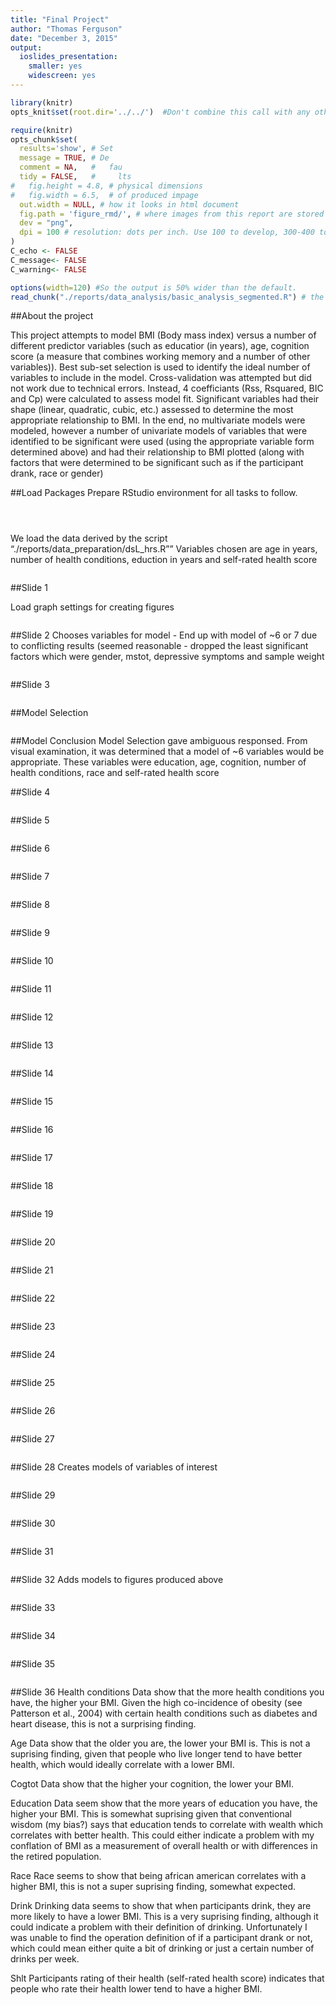 ```yaml
---
title: "Final Project"
author: "Thomas Ferguson"
date: "December 3, 2015"
output: 
  ioslides_presentation: 
    smaller: yes
    widescreen: yes
---
```


<!--  Set the working directory to the repository's base directory; this assumes the report is nested inside of only one directory.-->
```r
library(knitr)
opts_knit$set(root.dir='../../')  #Don't combine this call with any other chunk -especially one that uses file paths.
```

<!-- Set the report-wide options, and point to the external script file. -->
```r
require(knitr)
opts_chunk$set(
  results='show', # Set
  message = TRUE, # De
  comment = NA,   #   fau
  tidy = FALSE,   #     lts
#   fig.height = 4.8, # physical dimensions
#   fig.width = 6.5,  # of produced impage
  out.width = NULL, # how it looks in html document
  fig.path = 'figure_rmd/', # where images from this report are stored
  dev = "png",
  dpi = 100 # resolution: dots per inch. Use 100 to develop, 300-400 to print. adjust
)
C_echo <- FALSE
C_message<- FALSE
C_warning<- FALSE

options(width=120) #So the output is 50% wider than the default.
read_chunk("./reports/data_analysis/basic_analysis_segmented.R") # the file to which knitr calls for the chunks
```

##About the project

This project attempts to model BMI (Body mass index) versus a number of different predictor variables (such as educatior (in years), age, cognition score (a measure that combines working memory and a number of other variables)). Best sub-set selection is used to identify the ideal number of variables to include in the model. Cross-validation was attempted but did not work due to technical errors. Instead, 4 coefficiants (Rss, Rsquared, BIC and Cp) were calculated to assess model fit. Significant variables had their shape (linear, quadratic, cubic, etc.) assessed to determine the most appropriate relationship to BMI. In the end, no multivariate models were modeled, however a number of univariate models of variables that were identified to be significant were used (using the appropriate variable form determined above) and had their relationship to BMI plotted (along with factors that were determined to be significant such as if the participant drank, race or gender)

##Load Packages
Prepare RStudio environment for all tasks to follow. 
```r
```

```r
```

```r
```

We load the data derived by the script "./reports/data_preparation/dsL_hrs.R"" 
Variables chosen are age in years, number of health conditions, eduction in years and self-rated health score
```r
```

##Slide 1

Load graph settings for creating figures
```r
```

##Slide 2
Chooses variables for model - End up with model of ~6 or 7 due to conflicting results (seemed reasonable - dropped the least significant factors which were gender, mstot, depressive symptoms and sample weight
```r
```

##Slide 3
```r
```

##Model Selection
```r
```

##Model Conclusion
Model Selection gave ambiguous responsed. From visual examination, it was determined that a model of ~6 variables would be appropriate. These variables were education, age, cognition, number of health conditions,  race and self-rated health score

##Slide 4
```r
```

##Slide 5
```r
```

##Slide 6
```r
```

##Slide 7
```r
```

##Slide 8
```r
```

##Slide 9
```r
```

##Slide 10
```r
```

##Slide 11
```r
```

##Slide 12
```r
```

##Slide 13
```r
```

##Slide 14
```r
```

##Slide 15
```r
```

##Slide 16
```r
```

##Slide 17
```r
```

##Slide 18
```r
```

##Slide 19
```r
```

##Slide 20
```r
```

##Slide 21
```r
```

##Slide 22
```r
```

##Slide 23
```r
```

##Slide 24
```r
```

##Slide 25
```r
```

##Slide 26
```r
```

##Slide 27
```r
```

##Slide 28
Creates models of variables of interest
```r
```

##Slide 29
```r
```

##Slide 30
```r
```

##Slide 31
```r
```

##Slide 32
Adds models to figures produced above
```r
```

##Slide 33
```r
```

##Slide 34
```r
```

##Slide 35
```r
```



##Slide 36
Health conditions
Data show that the more health conditions you have, the higher your BMI. Given the high co-incidence of obesity (see Patterson et al., 2004) with certain health conditions such as diabetes and heart disease, this is not a surprising finding.

Age
Data show that the older you are, the lower your BMI is. This is not a suprising finding, given that people who live longer tend to have better health, which would ideally correlate with a lower BMI.

Cogtot
Data show that the higher your cognition, the lower your BMI.

Education
Data seem show that the more years of education you have, the higher your BMI. This is somewhat suprising given that conventional wisdom (my bias?) says that education tends to correlate with wealth which correlates with better health. This could either indicate a problem with my conflation of BMI as a measurement of overall health or with differences in the retired population.

Race
Race seems to show that being african american correlates with a higher BMI, this is not a super suprising finding, somewhat expected.

Drink
Drinking data seems to show that when participants drink, they are more likely to have a lower BMI. This is a very suprising finding, although it could indicate a problem with their definition of drinking. Unfortunately I was unable to find the operation definition of if a participant drank or not, which could mean either quite a bit of drinking or just a certain number of drinks per week. 

Shlt
Participants rating of their health (self-rated health score) indicates that people who rate their health lower tend to have a higher BMI.

